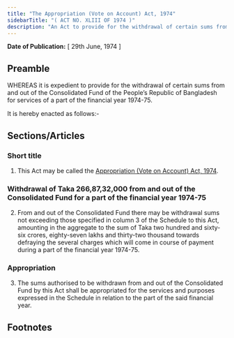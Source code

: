 ```yaml
---
title: "The Appropriation (Vote on Account) Act, 1974"
sidebarTitle: "( ACT NO. XLIII OF 1974 )"
description: "An Act to provide for the withdrawal of certain sums from and out of the Consolidated Fund for the services of a part of the financial year 1974-75."
---
```


**Date of Publication:** [ 29th June, 1974 ]

## Preamble

WHEREAS it is expedient to provide for the withdrawal of certain sums from and out of the Consolidated Fund of the People’s Republic of Bangladesh for services of a part of the financial year 1974-75.

It is hereby enacted as follows:-

## Sections/Articles

### Short title

1. This Act may be called the [Appropriation (Vote on Account) Act, 1974](/act-472.html "Appropriation (Vote on Account) Act, 1974").

### Withdrawal of Taka 266,87,32,000 from and out of the Consolidated Fund for a part of the financial year 1974-75

2. From and out of the Consolidated Fund there may be withdrawal sums not exceeding those specified in column 3 of the Schedule to this Act, amounting in the aggregate to the sum of Taka two hundred and sixty-six crores, eighty-seven lakhs and thirty-two thousand towards defraying the several charges which will come in course of payment during a part of the financial year 1974-75.

### Appropriation

3. The sums authorised to be withdrawn from and out of the Consolidated Fund by this Act shall be appropriated for the services and purposes expressed in the Schedule in relation to the part of the said financial year.

## Footnotes
